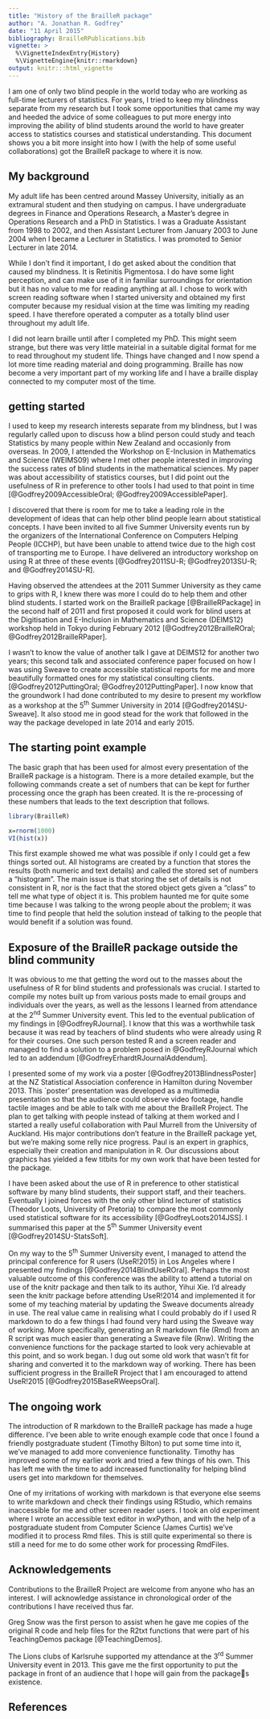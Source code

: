 ---
title: "History of the BrailleR package"
author: "A. Jonathan R. Godfrey"
date: "11 April 2015"
bibliography: BrailleRPublications.bib
vignette: >
  %\VignetteIndexEntry{History}
  %\VignetteEngine{knitr::rmarkdown}
output: knitr:::html_vignette
---



I am one of only two blind people in the world today who are working as full-time lecturers of statistics. For years, I tried to keep my blindness separate from my research but I took some opportunities that came my way and heeded the advice of some colleagues to put more energy into improving the ability of blind students around the world to have greater access to statistics courses and statistical understanding. This document shows you a bit more insight into how I (with the help of some useful collaborations)  got the BrailleR package to where it is now.

## My background


My adult life has been centred around Massey University, initially as an extramural student and then studying on campus. I have undergraduate degrees in Finance and Operations Research,  a Master's degree in Operations Research and a PhD in Statistics. I was a Graduate Assistant from 1998 to 2002, and then Assistant Lecturer from January 2003 to June 2004 when I became a Lecturer in Statistics. I was promoted to Senior Lecturer in late 2014.

While I don't find it important, I do get asked about the condition that caused my blindness. It is Retinitis Pigmentosa. I do have some light perception, and can make use of it in familiar surroundings for orientation but it has no value to me for reading anything at all. I chose to work with screen reading software when I started university and obtained my first computer because my residual vision at the time was limiting my reading speed. I have therefore operated a computer as a totally blind user throughout my adult life.

I did not learn braille until after I completed my PhD. This might seem strange, but there was very little mateirial in a suitable digital format for me to read throughout my student life. Things have changed and I now spend a lot more time reading material and doing programming. Braille has now become a very important part of my working life and I have a braille display connected to my computer most of the time.


## getting started


I used to keep my research interests separate from my blindness, but  I was regularly called upon to discuss how a blind person could study and teach Statistics by many people within New Zealand and occasionly from overseas.  In 2009, I attended the Workshop on E-Inclusion in Mathematics and Science (WEIMS09) where I met other people interested in improving the success rates of blind students in the mathematical sciences. My paper was about accessibility of statistics courses, but I did point out the usefulness of R in preference to other tools I had used to that point in time [@Godfrey2009AccessibleOral; @Godfrey2009AccessiblePaper].

I discovered that there is room for me to take a leading role in the development of ideas that can help other blind people learn about statistical concepts.  I have been invited to all five Summer University events run by the organizers of the International Conference on Computers Helping People (ICCHP), but have been unable to attend twice due to the high cost of transporting me to Europe. I have delivered an introductory workshop on using R at three of these events [@Godfrey2011SU-R; @Godfrey2013SU-R; and @Godfrey2014SU-R].

Having observed the attendees at the 2011 Summer University as they came to grips with R, I knew there was more I could do to help them and other blind students. I started work on the BrailleR package [@BrailleRPackage] in the second half of 2011 and first proposed it could work for blind users at the Digitisation and E-Inclusion in Mathematics and Science (DEIMS12) workshop held in Tokyo during February 2012 [@Godfrey2012BrailleROral; @Godfrey2012BrailleRPaper].


I wasn't to know the value of another talk I gave at DEIMS12 for another two years;  this second talk and associated conference paper focused on how I was using Sweave to create accessible statistical reports for me and more beautifully formatted ones for my statistical consulting clients.
[@Godfrey2012PuttingOral; @Godfrey2012PuttingPaper]. I now know that the groundwork I had done contributed to my desire to present my workflow as a workshop at the 5^th^ Summer University in 2014 [@Godfrey2014SU-Sweave]. It also stood me in good stead for the work that followed in the way the package developed in late 2014 and early 2015.

## The starting point example 

The basic graph that has been used for almost every presentation of the BrailleR package is a histogram. There is a more detailed example, but the following commands create a set of numbers that can be kept for further processing once the graph has been created. It is the re-processing of these numbers that leads to the text description that follows.

```{r setup, results="hide"}
library(BrailleR)
```
```{r hist, fig.cap="A histogram of 1000 random values from a normal distribution"}
x=rnorm(1000)
VI(hist(x))
```

This first example showed me what was possible if only I could get a few things sorted out. All histograms  are created by a function that stores the results (both numeric and text details) and called the stored set of numbers a "histogram". The main issue is that storing the set of details is not consistent in R, nor is the fact that the stored object gets given a "class" to tell me what type of object it is. This problem haunted me for quite some time because I was talking to the wrong people about the problem; it was time to find people that held the solution instead of talking to the people that would benefit if a solution was found.

## Exposure of the BrailleR package outside the blind community

It was obvious to me that getting the word out to the masses about the usefulness of R for blind students and professionals was crucial. I started to compile my notes built up from various posts made to email groups and individuals over the years, as well as the lessons I learned from attendance at the 2^nd^ Summer University event. This led to the eventual publication of my findings in [@GodfreyRJournal]. I know that this was a worthwhile task because it was read by teachers of blind students who were already using R for their courses. One such person tested R and a screen reader and managed to find a solution to a problem posed in   @GodfreyRJournal which led to an addendum [@GodfreyErhardtRJournalAddendum]. 

I presented some of my work via a poster [@Godfrey2013BlindnessPoster] at the NZ Statistical Association conference in Hamilton during November 2013. This `poster' presentation was developed as a multimedia presentation so that the audience could observe video footage, handle tactile images and be able to talk with me about the BrailleR Project. The plan to get talking with people instead of talking at them worked and I started a really useful collaboration with Paul Murrell from the University of Auckland. His major contributions don't feature in the BrailleR package yet, but we're making some relly nice progress. Paul is an expert in graphics, especially their creation and manipulation in R. Our discussions about graphics has yielded a few titbits for my own work that have been tested for the package.

I have been asked about the use of R in preference to other statistical software by many blind students, their support staff, and  their teachers. Eventually I joined forces with the only other blind lecturer of statistics (Theodor Loots, University of Pretoria) to compare the most commonly used statistical software for its accessibility [@GodfreyLoots2014JSS]. I summarised this paper at the 5^th^ Summer University event [@Godfrey2014SU-StatsSoft]. 

On my way to the 5^th^ Summer University event, I managed to attend the principal conference for R users (UseR!2015) in Los Angeles where I presented my findings [@Godfrey2014BlindUseROral]. Perhaps the most valuable outcome of this conference was the ability to attend a tutorial on use of the knitr package and then talk to its author, Yihui Xie. I'd already seen the knitr package before attending UseR!2014 and implemented it for some of my teaching material by updating the Sweave documents already in use.  The real value came in realising what I could probably do if I used R markdown to do a few things I had found very hard using the Sweave way of working. More specifically, generating an R markdown file (Rmd) from an R script was much easier than generating a Sweave file (Rnw). Writing the convenience functions for the package started to look very achievable at this point, and so work began. I dug out some old work that wasn't fit for sharing and converted it to the markdown way of working. There has been sufficient progress in the BrailleR Project that I am encouraged to  attend UseR!2015 [@Godfrey2015BaseRWeepsOral]. 


## The ongoing work

The introduction of R markdown to the BrailleR package has made a huge difference. I've been able to write enough example code that once I found a friendly postgraduate student (Timothy Bilton) to put some time into it, we've managed to add more convenience functionality. Timothy has improved some of my earlier work and tried a few things of his own. This has left me with the time to add increased functionality for helping blind users get into  markdown for themselves.

One of my irritations of working with markdown is that everyone else seems to write markdown and check their findings using RStudio, which remains inaccessible for me and other screen reader users. I took an old experiment where I wrote an accessible text editor in wxPython, and with the help of a postgraduate student from Computer Science (James Curtis) we've modified it to process Rmd files. This is still quite experimental so there is still a need for me to do some other work for processing RmdFiles.

## Acknowledgements


Contributions to the BrailleR Project are welcome from anyone who has an
interest. I will acknowledge assistance in chronological order of the
contributions I have received thus far.

Greg Snow was the first person to assist when he gave me copies of the
original R code and help files for the R2txt functions that were part of
his TeachingDemos package [@TeachingDemos].

The Lions clubs of Karlsruhe supported my attendance at the 3^rd^ Summer
University event in 2013. This gave me the first opportunity to
put the package in front of an audience that I hope will gain from the
packages existence. 





## References
